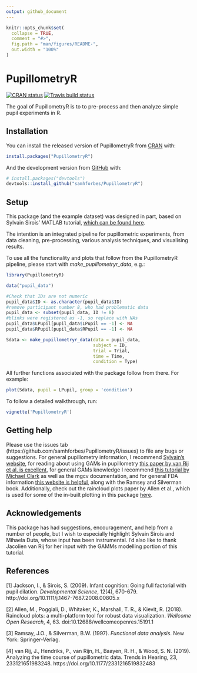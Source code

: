 ```yaml
---
output: github_document
---
```


<!-- README.md is generated from README.Rmd. Please edit that file -->

```r
knitr::opts_chunk$set(
  collapse = TRUE,
  comment = "#>",
  fig.path = "man/figures/README-",
  out.width = "100%"
)
```

# PupillometryR

<!-- badges: start -->
[![CRAN status](https://www.r-pkg.org/badges/version/PupillometryR)](https://CRAN.R-project.org/package=PupillometryR)
[![Travis build status](https://travis-ci.org/samhforbes/PupillometryR.svg?branch=master)](https://travis-ci.org/samhforbes/PupillometryR)
<!-- badges: end -->

The goal of PupillometryR is to to pre-process and then analyze simple pupil
experiments in R.

## Installation

You can install the released version of PupillometryR from [CRAN](https://CRAN.R-project.org) with:

``` r
install.packages("PupillometryR")
```

And the development version from [GitHub](https://github.com/) with:

``` r
# install.packages("devtools")
devtools::install_github("samhforbes/PupillometryR")
```
## Setup

This package (and the example dataset) was designed in part, based on Sylvain Sirois' MATLAB tutorial, [which can be found here](https://oraprdnt.uqtr.uquebec.ca/pls/public/gscw031?owa_no_site=314&owa_no_fiche=3&owa_bottin=https://oraprdnt.uqtr.uquebec.ca/pls/public/gscw031?owa_no_site=314&owa_no_fiche=3&owa_bottin=).

The intention is an integrated pipeline for pupillometric experiments, from data cleaning, pre-processing, various analysis techniques, and visualising results.

To use all the functionality and plots that follow from the PupillometryR pipeline, please start with *make_pupillometryr_data*, e.g.:

```r
library(PupillometryR)

data("pupil_data")

#Check that IDs are not numeric
pupil_data$ID <- as.character(pupil_data$ID)
#remove participant number 8, who had problematic data
pupil_data <- subset(pupil_data, ID != 8)
#blinks were registered as -1, so replace with NAs
pupil_data$LPupil[pupil_data$LPupil == -1] <- NA
pupil_data$RPupil[pupil_data$RPupil == -1] <- NA

Sdata <- make_pupillometryr_data(data = pupil_data,
                                 subject = ID,
                                 trial = Trial,
                                 time = Time,
                                 condition = Type)
```

All further functions associated with the package follow from there. 
For example:

```r
plot(Sdata, pupil = LPupil, group = 'condition')
```

To follow a detailed walkthrough, run:

```r
vignette('PupillometryR')
```

## Getting help

Please use the issues tab (https://github.com/samhforbes/PupillometryR/issues) to file any bugs or suggestions.
For general pupillometry information, I recommend [Sylvain's website](https://oraprdnt.uqtr.uquebec.ca/pls/public/gscw031?owa_no_site=314&owa_no_fiche=3&owa_bottin=https://oraprdnt.uqtr.uquebec.ca/pls/public/gscw031?owa_no_site=314&owa_no_fiche=3&owa_bottin=), for reading about using GAMs in pupillometry [this paper by van Rij et al. is excellent](https://journals.sagepub.com/doi/10.1177/2331216519832483), for general GAMs knowledge I recommend [this tutorial by Michael Clark](https://m-clark.github.io/generalized-additive-models/case_for_gam.html) as well as the mgcv documentation, and for general FDA information [this website is helpful](https://www.psych.mcgill.ca/misc/fda/resources.html), along with the Ramsey and Silverman book. Additionally, check out the raincloud plots paper by Allen et al., which is used for some of the in-built plotting in this package [here](http://doi.org/10.1044/1092-4388(2010/09-0205)).

## Acknowledgements

This package has had suggestions, encouragement, and help from a number of people, but I wish to especially highlight Sylvain Sirois and Mihaela Duta, whose input has been instrumental. I'd also like to thank Jacolien van Rij for her input with the GAMMs modelling portion of this tutorial.

## References

[1] Jackson, I., & Sirois, S. (2009). Infant cognition: Going full factorial with pupil dilation. *Developmental Science*, 12(4), 670-679. http://doi.org/10.1111/j.1467-7687.2008.00805.x

[2] Allen, M., Poggiali, D., Whitaker, K., Marshall, T. R., & Kievit, R. (2018). Raincloud plots: a multi-platform tool for robust data visualization. *Wellcome Open Research*, 4, 63.
doi:10.12688/wellcomeopenres.15191.1

[3] Ramsay, J.O., & Silverman, B.W. (1997). *Functional data analysis*. New York: Springer-Verlag.

[4] van Rij, J., Hendriks, P., van Rijn, H., Baayen, R. H., & Wood, S. N. (2019). Analyzing the time course of pupillometric data. Trends in Hearing, 23, 233121651983248. https://doi.org/10.1177/2331216519832483

